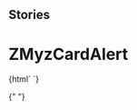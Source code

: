 
## Stories

<Meta title="Myz/MyzCard/ZMyzCardAlert" component="z-myz-card-alert" />

# ZMyzCardAlert

<Preview>
  <Story name="z-myz-card-alert">
    {html` <z-myz-card-alert
      actiontext="${text("actiontext", "Annulla")}"
      contenttext="${text("contenttext", "Libro aggiunto ai miei libri preferiti")}"
      iconName="${text("iconName", "checkmark-circle")}"
      type="${text("type", "add")}"
    ></z-myz-card-alert>`}
  </Story>
</Preview>

{" "}

<Props of="z-myz-card-alert" />

